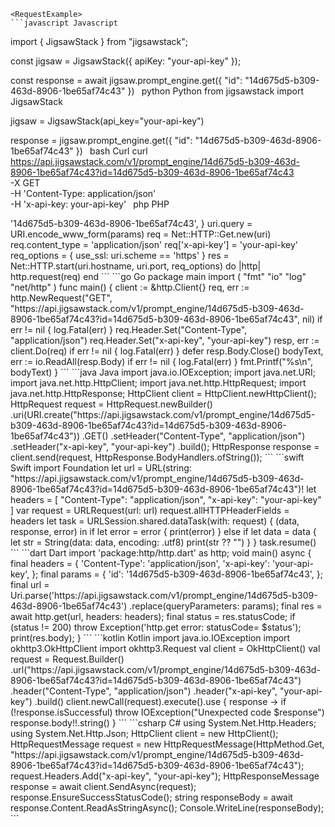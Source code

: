 
    <RequestExample>
    ```javascript Javascript
import { JigsawStack } from "jigsawstack";

const jigsaw = JigsawStack({ apiKey: "your-api-key" });

const response = await jigsaw.prompt_engine.get({
      "id": "14d675d5-b309-463d-8906-1be65af74c43"
})
    ```
    ```python Python
from jigsawstack import JigsawStack

jigsaw = JigsawStack(api_key="your-api-key")

response = jigsaw.prompt_engine.get({
      "id": "14d675d5-b309-463d-8906-1be65af74c43"
})
    ```
    ```bash Curl
curl https://api.jigsawstack.com/v1/prompt_engine/14d675d5-b309-463d-8906-1be65af74c43?id=14d675d5-b309-463d-8906-1be65af74c43 \
 -X GET \
 -H 'Content-Type: application/json' \
 -H 'x-api-key: your-api-key'
    ```
    ```php PHP
<?php
$ch = curl_init();
curl_setopt($ch, CURLOPT_URL, 'https://api.jigsawstack.com/v1/prompt_engine/14d675d5-b309-463d-8906-1be65af74c43?id=14d675d5-b309-463d-8906-1be65af74c43');
curl_setopt($ch, CURLOPT_RETURNTRANSFER, true);
curl_setopt($ch, CURLOPT_CUSTOMREQUEST, 'GET');
curl_setopt($ch, CURLOPT_HTTPHEADER, [
    'Content-Type: application/json',
    'x-api-key: your-api-key',
]);

$response = curl_exec($ch);

curl_close($ch);

    ```
    ```ruby Ruby
require 'net/http'

uri = URI('https://api.jigsawstack.com/v1/prompt_engine/14d675d5-b309-463d-8906-1be65af74c43')
params = {
  :id => '14d675d5-b309-463d-8906-1be65af74c43',
}
uri.query = URI.encode_www_form(params)

req = Net::HTTP::Get.new(uri)
req.content_type = 'application/json'
req['x-api-key'] = 'your-api-key'

req_options = {
  use_ssl: uri.scheme == 'https'
}
res = Net::HTTP.start(uri.hostname, uri.port, req_options) do |http|
  http.request(req)
end

    ```
    ```go Go
package main

import (
	"fmt"
	"io"
	"log"
	"net/http"
)

func main() {
	client := &http.Client{}
	req, err := http.NewRequest("GET", "https://api.jigsawstack.com/v1/prompt_engine/14d675d5-b309-463d-8906-1be65af74c43?id=14d675d5-b309-463d-8906-1be65af74c43", nil)
	if err != nil {
		log.Fatal(err)
	}
	req.Header.Set("Content-Type", "application/json")
	req.Header.Set("x-api-key", "your-api-key")
	resp, err := client.Do(req)
	if err != nil {
		log.Fatal(err)
	}
	defer resp.Body.Close()
	bodyText, err := io.ReadAll(resp.Body)
	if err != nil {
		log.Fatal(err)
	}
	fmt.Printf("%s\n", bodyText)
}

    ```
    ```java Java
import java.io.IOException;
import java.net.URI;
import java.net.http.HttpClient;
import java.net.http.HttpRequest;
import java.net.http.HttpResponse;

HttpClient client = HttpClient.newHttpClient();

HttpRequest request = HttpRequest.newBuilder()
    .uri(URI.create("https://api.jigsawstack.com/v1/prompt_engine/14d675d5-b309-463d-8906-1be65af74c43?id=14d675d5-b309-463d-8906-1be65af74c43"))
    .GET()
    .setHeader("Content-Type", "application/json")
    .setHeader("x-api-key", "your-api-key")
    .build();

HttpResponse<String> response = client.send(request, HttpResponse.BodyHandlers.ofString());

    ```
    ```swift Swift
import Foundation

let url = URL(string: "https://api.jigsawstack.com/v1/prompt_engine/14d675d5-b309-463d-8906-1be65af74c43?id=14d675d5-b309-463d-8906-1be65af74c43")!
let headers = [
    "Content-Type": "application/json",
    "x-api-key": "your-api-key"
]

var request = URLRequest(url: url)
request.allHTTPHeaderFields = headers

let task = URLSession.shared.dataTask(with: request) { (data, response, error) in
    if let error = error {
        print(error)
    } else if let data = data {
        let str = String(data: data, encoding: .utf8)
        print(str ?? "")
    }
}

task.resume()

    ```
    ```dart Dart
import 'package:http/http.dart' as http;

void main() async {
  final headers = {
    'Content-Type': 'application/json',
    'x-api-key': 'your-api-key',
  };

  final params = {
    'id': '14d675d5-b309-463d-8906-1be65af74c43',
  };

  final url = Uri.parse('https://api.jigsawstack.com/v1/prompt_engine/14d675d5-b309-463d-8906-1be65af74c43')
      .replace(queryParameters: params);

  final res = await http.get(url, headers: headers);
  final status = res.statusCode;
  if (status != 200) throw Exception('http.get error: statusCode= $status');

  print(res.body);
}

    ```
    ```kotlin Kotlin
import java.io.IOException
import okhttp3.OkHttpClient
import okhttp3.Request

val client = OkHttpClient()

val request = Request.Builder()
  .url("https://api.jigsawstack.com/v1/prompt_engine/14d675d5-b309-463d-8906-1be65af74c43?id=14d675d5-b309-463d-8906-1be65af74c43")
  .header("Content-Type", "application/json")
  .header("x-api-key", "your-api-key")
  .build()

client.newCall(request).execute().use { response ->
  if (!response.isSuccessful) throw IOException("Unexpected code $response")
  response.body!!.string()
}

    ```
    ```csharp C#
using System.Net.Http.Headers;
using System.Net.Http.Json;

HttpClient client = new HttpClient();

HttpRequestMessage request = new HttpRequestMessage(HttpMethod.Get, "https://api.jigsawstack.com/v1/prompt_engine/14d675d5-b309-463d-8906-1be65af74c43?id=14d675d5-b309-463d-8906-1be65af74c43");
request.Headers.Add("x-api-key", "your-api-key");

HttpResponseMessage response = await client.SendAsync(request);
response.EnsureSuccessStatusCode();
string responseBody = await response.Content.ReadAsStringAsync();

Console.WriteLine(responseBody);
    ```
    </RequestExample>
    

<ResponseExample></ResponseExample>
    